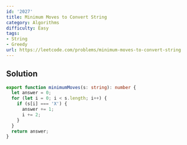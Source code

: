 ```yaml
---
id: '2027'
title: Minimum Moves to Convert String
category: Algorithms
difficulty: Easy
tags:
- String
- Greedy
url: https://leetcode.com/problems/minimum-moves-to-convert-string
---
```


## Solution

```typescript filename="solution.ts" copy
export function minimumMoves(s: string): number {
  let answer = 0;
  for (let i = 0; i < s.length; i++) {
    if (s[i] === 'X') {
      answer += 1;
      i += 2;
    }
  }
  return answer;
}
```

